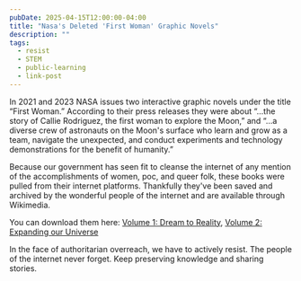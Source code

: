 ```yaml
---
pubDate: 2025-04-15T12:00:00-04:00
title: "Nasa's Deleted 'First Woman' Graphic Novels"
description: ""
tags:
  - resist
  - STEM
  - public-learning
  - link-post
---
```



In 2021 and 2023 NASA issues two interactive graphic novels under the title “First Woman.” According to their press releases they were about “...the story of Callie Rodriguez, the first woman to explore the Moon,” and “...a diverse crew of astronauts on the Moon's surface who learn and grow as a team, navigate the unexpected, and conduct experiments and technology demonstrations for the benefit of humanity.”

Because our government has seen fit to cleanse the internet of any mention of the accomplishments of women, poc, and queer folk, these books were pulled from their internet platforms. Thankfully they've been saved and archived by the wonderful people of the internet and are available through Wikimedia.

You can download them here:
[Volume 1: Dream to Reality](https://upload.wikimedia.org/wikipedia/commons/a/a7/The_first_woman_on_moon_novel.pdf),
[Volume 2: Expanding our Universe](https://upload.wikimedia.org/wikipedia/commons/b/b5/First_Woman_issue_2_Expanding_Our_Universe.pdf)

In the face of authoritarian overreach, we have to actively resist. The people of the internet never forget. Keep preserving knowledge and sharing stories.

<PostLink link="https://nasawatch.com/education/you-can-still-read-nasas-deleted-first-woman-graphic-novels/?utm_source=cassidoo&utm_medium=email&utm_campaign=it-is-never-too-late-to-be-what-you-might-have" />

